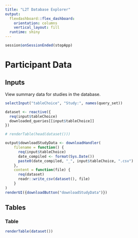 ```yaml
---
title: "L2T Database Explorer"
output: 
  flexdashboard::flex_dashboard:
    orientation: columns
    vertical_layout: fill
  runtime: shiny
---
```


```r
session$onSessionEnded(stopApp)
```


Participant Data {data-orientation=rows}
======================================================================

Inputs {.sidebar data-width=300}
-----------------------------------------------------------------------

View summary data for studies in the database.
 
```r
selectInput("tableChoice", "Study:", names(query_set))  
```

```r
dataset <- reactive({
  req(input$tableChoice)
  downloaded_queries[[input$tableChoice]]
})

# renderTable(head(dataset()))
```


```r
output$downloadStudyData <- downloadHandler(
    filename = function() {
      req(input$tableChoice)
      date_compiled <- format(Sys.Date())
      paste0(date_compiled, "_", input$tableChoice, ".csv")
    },
    content = function(file) {
      req(dataset)
      readr::write_csv(dataset(), file)
    }
)
renderUI({downloadButton("downloadStudyData")})
```


Tables {data-width=300}
----------------------------------------------

### Table

```r
renderTable(dataset())
```



